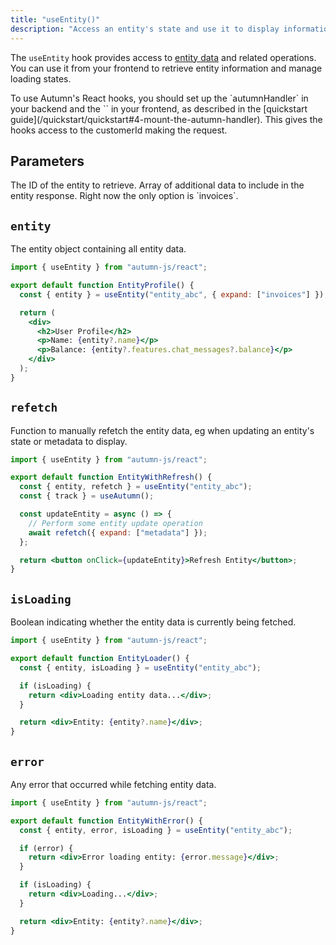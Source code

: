 ```yaml
---
title: "useEntity()"
description: "Access an entity's state and use it to display information in your React app"
---
```


The `useEntity` hook provides access to [entity data](/features/feature-entities) and related operations. You can use it from your frontend to retrieve entity information and manage loading states.

<Note>
  To use Autumn's React hooks, you should set up the `autumnHandler` in your
  backend and the `<AutumnProvider />` in your frontend, as described in the
  [quickstart guide](/quickstart/quickstart#4-mount-the-autumn-handler). This
  gives the hooks access to the customerId making the request.
</Note>

## Parameters

<ParamField body="entityId" type="string" required>
  The ID of the entity to retrieve.
</ParamField>

<ParamField body="expand" type="string[]">
  Array of additional data to include in the entity response. Right now the only
  option is `invoices`.
</ParamField>

## `entity`

The entity object containing all entity data.

```jsx
import { useEntity } from "autumn-js/react";

export default function EntityProfile() {
  const { entity } = useEntity("entity_abc", { expand: ["invoices"] });

  return (
    <div>
      <h2>User Profile</h2>
      <p>Name: {entity?.name}</p>
      <p>Balance: {entity?.features.chat_messages?.balance}</p>
    </div>
  );
}
```

## `refetch`

Function to manually refetch the entity data, eg when updating an entity's state or metadata to display.

```jsx
import { useEntity } from "autumn-js/react";

export default function EntityWithRefresh() {
  const { entity, refetch } = useEntity("entity_abc");
  const { track } = useAutumn();

  const updateEntity = async () => {
    // Perform some entity update operation
    await refetch({ expand: ["metadata"] });
  };

  return <button onClick={updateEntity}>Refresh Entity</button>;
}
```

## `isLoading`

Boolean indicating whether the entity data is currently being fetched.

```jsx
import { useEntity } from "autumn-js/react";

export default function EntityLoader() {
  const { entity, isLoading } = useEntity("entity_abc");

  if (isLoading) {
    return <div>Loading entity data...</div>;
  }

  return <div>Entity: {entity?.name}</div>;
}
```

## `error`

Any error that occurred while fetching entity data.

```jsx
import { useEntity } from "autumn-js/react";

export default function EntityWithError() {
  const { entity, error, isLoading } = useEntity("entity_abc");

  if (error) {
    return <div>Error loading entity: {error.message}</div>;
  }

  if (isLoading) {
    return <div>Loading...</div>;
  }

  return <div>Entity: {entity?.name}</div>;
}
```
